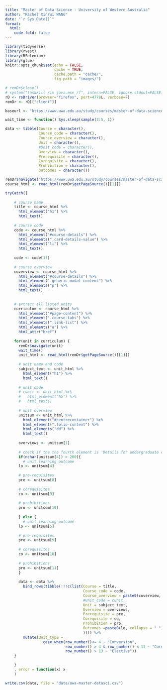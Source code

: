 ```yaml
---
title: "Master of Data Science - University of Western Australia"
author: "Rachel Xinrui WANG"
date: "`r Sys.Date()`"
format: 
  html:
    code-fold: false
---
```


```r
library(tidyverse)
library(rvest)
library(RSelenium)
library(glue)
knitr::opts_chunk$set(echo = FALSE,
                      cache = TRUE,
                      cache.path = "cache/",
                      fig.path = "images/")

```

```r
# remDr$close()
# system("taskkill /im java.exe /f", intern=FALSE, ignore.stdout=FALSE)
rD <- rsDriver(browser="firefox", port=4778L, verbose=F)
remDr <- rD[["client"]]

baseurl <- "https://www.uwa.edu.au/study/courses/master-of-data-science"

wait_time <- function() Sys.sleep(sample(3:5, 1))

data <- tibble(Course = character(),
               Course_code = character(),
               Course_overview = character(),
               Unit = character(),
               #Unit_code = character(),
               Overview = character(),
               Prerequisite = character(),
               Corequisite = character(),
               Prohibition = character(),
               Outcomes = character())

remDr$navigate("https://www.uwa.edu.au/study/courses/master-of-data-science")
course_html <- read_html(remDr$getPageSource()[[1]])

```

```r
tryCatch({
  
    # course name
    title <- course_html %>% 
      html_element("h1") %>% 
      html_text()
    
    # course code
    code <- course_html %>% 
      html_element("#course-details") %>% 
      html_elements(".card-details-value") %>% 
      html_element("li") %>% 
      html_text()
    
    code <- code[17]
    
    # course overview
    coverview <- course_html %>% 
      html_element("#course-details") %>% 
      html_element(".generic-modal-content") %>% 
      html_elements("p") %>% 
      html_text()
  
    
    # extract all listed units
    curriculum <- course_html %>% 
      html_element("#page-content") %>% 
      html_element(".course-tabs") %>% 
      html_elements(".link-list") %>% 
      html_elements("a") %>% 
      html_attr("href")
  
    for(unit in curriculum) {
      remDr$navigate(unit)
      wait_time()
      unit_html <- read_html(remDr$getPageSource()[[1]])
      
      # unit name and code
      subject_text <- unit_html %>% 
        html_element("h1") %>% 
        html_text()
      
      # unit code
      # cunit <- unit_html %>% 
      #   html_element("h5") %>% 
      #   html_text()
      
      # unit overview
      unitsum <- unit_html %>%
        html_element("#centrecontainer") %>% 
        html_element(".folio-content") %>% 
        html_elements("dd") %>% 
        html_text()
      
      overviews <- unitsum[1]
      
      # check if the the fourth element is 'Details for undergraduate courses'
      if(nchar(unitsum[4]) > 200){
        # unit learning outcome
      lo <- unitsum[4]
      
      # pre-requisites
      pre <- unitsum[8]
      
      # corequisites
      co <- unitsum[9]
        
      # prohibitions
      pro <- unitsum[10]
      
      } else {
        # unit learning outcome
      lo <- unitsum[5]
      
      # pre-requisites
      pre <- unitsum[9]
      
      # corequisites
      co <- unitsum[10]
        
      # prohibitions
      pro <- unitsum[11]
      }
      
      data <- data %>% 
        bind_rows(tibble(!!!c(list(Course = title, 
                                   Course_code = code, 
                                   Course_overview = paste0(coverview, collapse = " "),
                                   #Unit_code = cunit,
                                   Unit = subject_text,
                                   Overview = overviews,
                                   Prerequisite = pre,
                                   Corequisite = co,
                                   Prohibition = pro,
                                   Outcomes =paste0(lo, collapse = " ")
                                   )))) %>% 
        mutate(Unit_type = 
                 case_when(row_number()<= 4 ~ "Conversion",
                           row_number() > 4 & row_number() < 13 ~ "Core",
                           row_number() > 13 ~ "Elective"))
    }

    }
    , error = function(x) x
    )

```

```r
write.csv(data, file = "data/uwa-master-datasci.csv")
```
